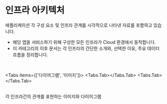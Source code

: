 
# 인프라 아키텍처

<p className="text-lg text-gray-600 mt-2">애플리케이션 각 구성 요소 및 인프라 관계를 시각적으로 나타낸 자료를 포함하고 있습니다.</p>

  - 해당 앱을 서비스하기 위해 구성한 모든 인프라가 Cloud 환경에서 동작합니다.
  - 이 카테고리의 이후 문서는 각 인프라의 간단한 소개와, 선택한 이유, 주요 데이터 흐름을 정리합니다.

<br/>

<Tabs items={['다이어그램', '이미지']}>
  <Tabs.Tab><DocsImage src={dimg.architecture.diagram}/></Tabs.Tab>
  <Tabs.Tab><DocsImage src={dimg.architecture.image}/></Tabs.Tab>
</Tabs>

<br/>
<span className="flex justify-center">각 인프라간의 관계를 표현하는 이미지와 다이어그램</span>

<br/>
<br/>

[//]: # ()
[//]: # (## ❌ 왜 express-session을 사용하지 않았는가?)

[//]: # ()
[//]: # (많은 Express 기반 백엔드에서는 인증을 위해 `express-session`과 같은 세션 미들웨어를 사용하는 것이 일반적입니다.)

[//]: # (저 또한 프로젝트 초기에는 이를 고려했고, 실제로 Redis 세션 저장소를 사용하는 방식도 검토했습니다.)

[//]: # ()
[//]: # (그러나 제 서비스 아키텍처와 환경을 종합적으로 고려한 결과,)

[//]: # (**`express-session`대신 JWT + Redis 기반의 인증 구조를 채택하는 것이 더 적합하다**는 결론을 내렸습니다.)

[//]: # ()
[//]: # (---)

[//]: # ()
[//]: # (### 🧠 판단 근거)

[//]: # ()
[//]: # (| 항목 | 이유 |)

[//]: # (|------|------|)

[//]: # (| **서버 부하** | `express-session`은 세션 상태를 서버가 직접 관리하므로 메모리 부하 발생 &#40;전체 RAM 1GB&#41; |)

[//]: # (| **수평 확장성 고려** | 만약 서버 인프라를 증설 한다고 가정해보면? 모든 서버에 동기화 필요 → 병목이 더 발생할것으로 예상됨 -> stateless 방식이 더 유리 |)

[//]: # (| **세션 대체 가능** | Access Token으로 인증처리, Refresh Token은 Redis에 저장하여 블랙리스트 및 만료 제어 가능 |)

[//]: # (| **프론트엔드 구조** | SPA&#40;React + Next.js&#41;인 이 프로젝트에는 `axios`로 토큰을 주고받는 방식이 더 자연스러움 |)

[//]: # ()
[//]: # (---)

[//]: # ()
[//]: # (### ✅ 선택한 구조의 특징)

[//]: # ()
[//]: # (- 서버가 인증 상태를 기억하지 않기 때문에, 모든 API는 독립적으로 동작 가능합니다.)

[//]: # (- Redis를 통해 Refresh Token 제어, 로그아웃 처리, 블랙리스트 관리 등 세션의 역할을 처리할 수 있습니다.)

[//]: # ()
[//]: # ()
[//]: # (---)

[//]: # ()
[//]: # (## 🧠 판단 근거)

[//]: # ()
[//]: # (| 항목 | `express-session &#40;with Redis&#41;` | `JWT + Redis &#40;Stateless 인증&#41;` |)

[//]: # (|------|-----------------------------|-----------------------------|)

[//]: # (| **서버 확장성** | Redis가 중앙 세션 저장소 역할을 하지만, 모든 요청마다 Redis 조회 필요 → 부하 증가 | 대부분의 요청은 Redis 접근 없음 → 수평 확장에 유리 |)

[//]: # (| **인증 상태 위치** | 서버 &#40;Redis&#41;에서 상태 유지 | 클라이언트가 토큰 보유 &#40;Stateless&#41; |)

[//]: # (| **세션 조회 비용** | 모든 요청 시 Redis 조회 필요 | 토큰 검증만으로 인증 완료 &#40;jwt.verify&#41; |)

[//]: # (| **Refresh 관리** | TTL로만 제어 가능, 블랙리스트 구현 복잡 | Redis를 활용한 Refresh Token 무효화 및 블랙리스트 구현 용이 |)

[//]: # (| **보안 옵션** | CSRF 보호 필요, 쿠키 위주 흐름 | HTTPS + HttpOnly + SameSite=Strict 설정으로 안전한 쿠키 기반 JWT 사용 |)

[//]: # (| **프론트엔드 호환성** | SSR 또는 전통적인 웹에 적합 | SPA + 서버리스 환경과 매우 잘 맞음 &#40;Next.js + Vercel&#41; |)

[//]: # ()
[//]: # (---)

[//]: # ()
[//]: # (## 🔧 제 서비스 아키텍처와의 궁합)

[//]: # ()
[//]: # (| 구성 요소 | 설명 |)

[//]: # (|-----------|------|)

[//]: # (| **백엔드 서버** | Oracle Cloud VM에서 Express.js로 구동 |)

[//]: # (| **프론트엔드** | Vercel에서 서버리스 형태로 배포된 Next.js |)

[//]: # (| **클라이언트** | 브라우저 기반 SPA, 토큰은 HttpOnly 쿠키로 관리 |)

[//]: # (| **프로토콜** | HTTPS 기반, SameSite 설정으로 CSRF 방지 |)

[//]: # (| **인증 흐름** | 로그인 시 access/refresh 토큰을 쿠키에 설정 → access는 자체 verify, refresh는 Redis 기반 검증 및 TTL 갱신 |)

[//]: # ()
[//]: # (이러한 구조에서는 서버가 상태를 유지하지 않고도 안정적이고 확장 가능한 인증 흐름을 구성할 수 있습니다.)

[//]: # ()
[//]: # (---)

[//]: # ()
[//]: # (## 🔐 Redis는 왜 도입했는가?)

[//]: # ()
[//]: # (일반적인 JWT 구조의 단점 중 하나는 "Refresh Token을 무효화하거나 회수할 방법이 없다"는 것입니다.)

[//]: # (이를 해결하기 위해 **Refresh Token을 Redis에 저장**하고 다음을 가능하게 했습니다:)

[//]: # ()
[//]: # (- 블랙리스트 관리 &#40;로그아웃, 탈취 대응&#41;)

[//]: # (- TTL 기반 자동 만료 및 재발급 제어)

[//]: # (- rememberMe 기능에 따라 만료 시점 동적 제어)

[//]: # ()
[//]: # (이처럼 Redis는 세션 저장소가 아닌, **보안 강화 및 인증 흐름 제어를 위한 전략적 도구**로 사용되었습니다.)

[//]: # ()
[//]: # (---)

[//]: # ()
[//]: # (## ✅ 선택한 구조의 특징 요약)

[//]: # ()
[//]: # (- 모든 API는 **Stateless하게 동작**하며, 서버 간 인증 상태 공유가 필요 없습니다.)

[//]: # (- 프론트엔드와의 궁합이 뛰어납니다 &#40;SPA 구조에서 axios 기반 쿠키 전송 인증&#41;.)

[//]: # (- Refresh Token의 저장 및 만료는 Redis에서 관리되어 보안이 강화되었습니다.)

[//]: # (- 서버 확장에 유리하고, 인증 요청 처리 속도가 빠릅니다.)

[//]: # ()
[//]: # (---)

[//]: # ()
[//]: # (## 📌 결론)

[//]: # ()
[//]: # (**"세션 기반 인증도 Redis를 쓴다면 차이가 없지 않나요?"** 라는 질문에 대해)

[//]: # (진짜 핵심은 **"인증 상태를 어디에 저장하느냐"**입니다.)

[//]: # ()
[//]: # (- 세션 방식은 **서버가 사용자 상태를 보관**하고 Redis를 반드시 경유해야 합니다.)

[//]: # (- JWT 방식은 **클라이언트가 인증 상태를 보유**하고, 서버는 최소한의 Redis만 활용합니다.)

[//]: # ()
[//]: # (> 즉, Redis를 쓴다고 해서 그것이 곧 세션 기반 인증인 것은 아닙니다.)

[//]: # (> 인증 상태의 주체가 서버인지, 클라이언트인지를 구분해야 합니다.)

[//]: # ()
[//]: # (이 프로젝트는 그러한 원칙 하에, **보안·성능·확장성**을 모두 고려하여)

[//]: # (JWT + Redis 구조를 채택하였습니다.)

[//]: # ()
[//]: # ()
[//]: # (## ❌ 왜 `express-session`을 사용하지 않았는가?)

[//]: # ()
[//]: # (많은 Express 기반 백엔드에서는 인증을 위해 `express-session`과 같은 세션 미들웨어를 사용하는 것이 일반적입니다.  )

[//]: # (저 또한 프로젝트 초기에는 이를 고려했고, 실제로 Redis 세션 저장소를 사용하는 방식도 검토했습니다.)

[//]: # ()
[//]: # (그러나 제 서비스 아키텍처와 기술 요건을 종합적으로 고려한 결과,  )

[//]: # (**`express-session`을 사용하지 않고 JWT + Redis 기반의 인증 구조를 채택하는 것이 더 적합하다**는 결론을 내렸습니다.)

[//]: # ()
[//]: # (---)

[//]: # ()
[//]: # (## 🧠 판단 근거: JWT + Redis vs express-session &#40;with Redis&#41;)

[//]: # ()
[//]: # (| 항목 | `express-session &#40;with Redis&#41;` | `JWT + Redis &#40;Stateless 인증&#41;` | 상세 설명 |)

[//]: # (|------|-----------------------------|-----------------------------|------------|)

[//]: # (| **서버 확장성** | Redis가 중앙 세션 저장소 역할을 하지만, 모든 요청마다 Redis 조회 필요 → 부하 증가 | 대부분의 요청은 Redis 접근 없음 → 수평 확장에 유리 | 세션 기반은 클라이언트 상태를 Redis에 저장하므로 서버가 모든 요청마다 Redis에 접근해야 함. 반면 JWT는 토큰만으로 인증 처리 가능하여 서버 간 공유 필요 없음. |)

[//]: # (| **인증 상태 위치** | 서버 &#40;Redis&#41;에 상태 저장 | 클라이언트가 JWT 토큰을 보유 | 세션 ID를 통해 서버가 상태 추적. JWT는 클라이언트가 인증 정보를 소지하고 서버는 verify만 수행. |)

[//]: # (| **세션 조회 비용** | 모든 요청마다 Redis 접근 | Redis 접근 없음 &#40;대부분의 요청&#41; | 세션 방식은 사용자 수 증가 시 Redis 부하 커짐. JWT는 verify만 하므로 빠르고 안정적. |)

[//]: # (| **Refresh 관리** | TTL 제어만 가능, 즉시 무효화 어려움 | Redis에서 refresh token 관리 + 블랙리스트로 정밀 제어 가능 | JWT 방식에서는 Redis를 통해 refresh token의 TTL 관리, 블랙리스트 처리, rememberMe 제어 등이 가능함. |)

[//]: # (| **보안 옵션** | CSRF 보호 필요, 쿠키 위주 흐름 | HTTPS + HttpOnly + SameSite=Strict 설정으로 안전한 쿠키 기반 토큰 사용 | 세션은 CSRF 방어가 필수이나, JWT 쿠키 방식은 HTTPS와 SameSite 옵션으로 안전하게 구성 가능. |)

[//]: # (| **프론트엔드 호환성** | SSR 또는 전통적인 HTML form 기반 구조에 적합 | SPA 구조와 자연스럽게 맞물림 &#40;Next.js, React, axios 등&#41; | 세션은 form 기반 SSR에서 쿠키가 자동 포함되어 작동이 쉬움. JWT는 SPA에서 axios 요청과의 궁합이 좋고, 서버리스 환경에 적합. |)

[//]: # ()
[//]: # (---)

[//]: # ()
[//]: # (## ✨ 각 항목에 대한 기술적 배경 설명)

[//]: # ()
[//]: # (### ✅ 왜 세션은 SSR에 적합한가?)

[//]: # (- SSR&#40;서버사이드 렌더링&#41;은 요청마다 서버가 HTML을 생성하고 유저에게 응답함)

[//]: # (- 세션은 서버가 상태를 갖고 있기 때문에 "로그인한 사용자에 맞게 렌더링"이 자연스럽게 가능)

[//]: # (- 브라우저가 세션 쿠키를 자동으로 보내기 때문에 별도 로직이 필요 없음)

[//]: # ()
[//]: # (### ✅ 왜 JWT + Redis는 SPA에 적합한가?)

[//]: # (- SPA는 HTML을 클라이언트에서 렌더링하고, API만 서버에 요청함)

[//]: # (- JWT는 클라이언트가 들고 있으므로 매 요청마다 헤더/쿠키로 전송 가능 → API 구조에 맞음)

[//]: # (- 서버리스 환경에서도 상태 공유 없이 동작 가능 → 확장성 뛰어남)

[//]: # ()
[//]: # (### ✅ Refresh Token을 Redis에 저장하는 이유)

[//]: # (- access token은 보안상 수명이 짧아야 하고, refresh token은 재발급을 위한 수단이지만 탈취 위험 존재)

[//]: # (- Redis에 저장함으로써:)

[//]: # (- 로그아웃 시 즉시 무효화 가능)

[//]: # (- rememberMe 여부에 따른 TTL 조정 가능)

[//]: # (- 블랙리스트 관리 가능 → 세션처럼 서버 제어 가능)

[//]: # ()
[//]: # (---)

[//]: # ()
[//]: # (## ✅ 선택한 구조의 특징 요약)

[//]: # ()
[//]: # (- 모든 API는 **Stateless하게 동작**하며, 서버 간 인증 상태 공유가 필요 없습니다.)

[//]: # (- 프론트엔드와의 궁합이 뛰어납니다 &#40;SPA 구조에서 axios 기반 쿠키 전송 인증&#41;.)

[//]: # (- Refresh Token의 저장 및 만료는 Redis에서 관리되어 보안이 강화되었습니다.)

[//]: # (- 서버 확장에 유리하고, 인증 요청 처리 속도가 빠릅니다.)

[//]: # ()
[//]: # (---)

[//]: # ()
[//]: # (## 📌 결론)

[//]: # ()
[//]: # (**Redis를 쓴다고 해서 그것이 곧 세션 기반 인증인 것은 아닙니다.**  )

[//]: # (**인증 상태의 주체가 서버인지, 클라이언트인지를 구분해야 합니다.**)

[//]: # ()
[//]: # (> 이 프로젝트는 그러한 원칙 하에, **보안·성능·확장성**을 모두 고려하여  )

[//]: # (> JWT + Redis 구조를 채택하였습니다.)

[//]: # ()

<br/>